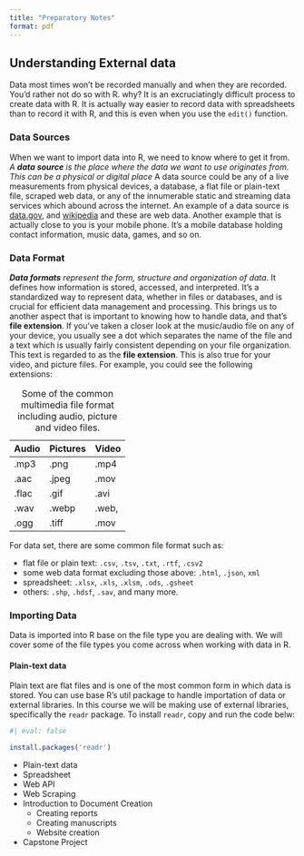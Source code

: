 ```yaml
---
title: "Preparatory Notes"
format: pdf
---
```


## Understanding External data
Data most times won't be recorded manually and when they are recorded. You'd rather not do so with R. why? It is an excruciatingly difficult process to create data with R.  It is actually way easier to record data with spreadsheets than to record it with R, and this is even when you use the `edit()` function.

### Data Sources
When we want to import data into R, we need to know where to get it from. *A* ***data source*** *is the place where the data we want to use originates from. This can be a physical or digital place* A data source could be any of a live measurements from physical devices, a database, a flat file or plain-text file, scraped web data, or any of the innumerable static and streaming data services which abound across the internet. An example of a data source is [data.gov](https://data.gov/), and [wikipedia](https://wikipedia.com) and these are web data. Another example that is actually close to you is your mobile phone. It's a mobile database holding contact information, music data, games, and so on.

### Data Format
***Data formats*** *represent the form, structure and organization of data*. It defines how information is stored, accessed, and interpreted. It's a standardized way to represent data, whether in files or databases, and is crucial for efficient data management and processing. This brings us to another aspect that is important to knowing how to handle data, and that's **file extension**. If you've taken a closer look at the music/audio file on any of your device, you usually see a dot which separates the name of the file and a text which is usually fairly consistent depending on your file organization. This text is regarded to as the **file extension**. This is also true for your video, and picture files. For example, you could see the following extensions:

|Audio|Pictures|Video|
|-----|--------|-----|
|.mp3|.png|.mp4|
|.aac|.jpeg|.mov|
|.flac|.gif|.avi|
|.wav|.webp|.web,|
|.ogg|.tiff|.mov|

: Some of the common multimedia file format including audio, picture and video files.

For data set, there are some common file format such as:

- flat file or plain text: `.csv`, `.tsv`, `.txt`, `.rtf`, `.csv2`
- some web data format excluding those above: `.html`, `.json`, `xml`
- spreadsheet: `.xlsx`, `.xls`, `.xlsm`, `.ods`, `.gsheet`
- others: `.shp`, `.hdsf`, `.sav`, and many more.

### Importing Data
Data is imported into R base on the file type you are dealing with. We will cover some of the file types you come across when working with data in R.

#### Plain-text data
Plain text are flat files and is one of the most common form in which data is stored. You can use base R's util package to handle importation of data or external libraries. In this course we will be making use of external libraries, specifically the `readr` package. To install `readr`, copy and run the code belw:

```r
#| eval: false

install.packages('readr')
```

  - Plain-text data
  - Spreadsheet
  - Web API
  - Web Scraping
- Introduction to Document Creation
  - Creating reports
  - Creating manuscripts
  - Website creation
- Capstone Project
